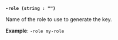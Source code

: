 <a id="ssh-flag-role" />

**`-role (string : "")`**

Name of the role to use to generate the key.

**Example**: `-role my-role`